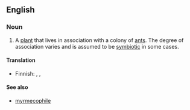 {{wikipedia}}
==English==

===Noun===
{{en-noun}}

# A [[plant]] that lives in association with a colony of [[ant]]s. The degree of association varies and is assumed to be [[symbiotic]] in some cases.

====Translation====
{{top}}
*Finnish: {{t|fi|muurahaissuosija}}, {{t|fi|muurahaiskasvi}}, {{t|fi|myrmekofyytti}}
{{bottom}}

====See also====
*[[myrmecophile]]